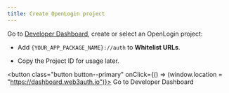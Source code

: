 ```yaml
---
title: Create OpenLogin project
---
```


Go to [Developer Dashboard](https://dashboard.web3auth.io), create or select an OpenLogin project:

- Add `{YOUR_APP_PACKAGE_NAME}://auth` to **Whitelist URLs**.

- Copy the Project ID for usage later.

<button class="button button--primary" onClick={() => (window.location = "https://dashboard.web3auth.io")}>
  Go to Developer Dashboard
</button>

